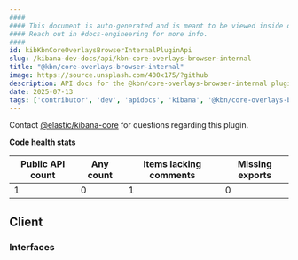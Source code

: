 ```yaml
---
####
#### This document is auto-generated and is meant to be viewed inside our experimental, new docs system.
#### Reach out in #docs-engineering for more info.
####
id: kibKbnCoreOverlaysBrowserInternalPluginApi
slug: /kibana-dev-docs/api/kbn-core-overlays-browser-internal
title: "@kbn/core-overlays-browser-internal"
image: https://source.unsplash.com/400x175/?github
description: API docs for the @kbn/core-overlays-browser-internal plugin
date: 2025-07-13
tags: ['contributor', 'dev', 'apidocs', 'kibana', '@kbn/core-overlays-browser-internal']
---
```




Contact [@elastic/kibana-core](https://github.com/orgs/elastic/teams/kibana-core) for questions regarding this plugin.

**Code health stats**

| Public API count  | Any count | Items lacking comments | Missing exports |
|-------------------|-----------|------------------------|-----------------|
| 1 | 0 | 1 | 0 |

## Client

### Interfaces
<DocDefinitionList data={kbnCoreOverlaysBrowserInternalObj.client.interfaces}/>

